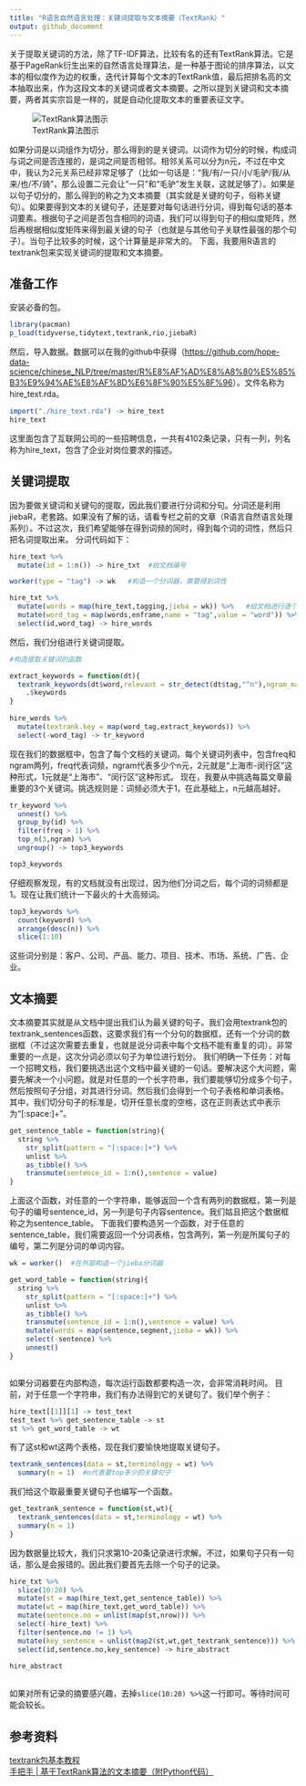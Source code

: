 ---
title: "R语言自然语言处理：关键词提取与文本摘要（TextRank）"
output: github_document
---

  关于提取关键词的方法，除了TF-IDF算法，比较有名的还有TextRank算法。它是基于PageRank衍生出来的自然语言处理算法，是一种基于图论的排序算法，以文本的相似度作为边的权重，迭代计算每个文本的TextRank值，最后把排名高的文本抽取出来，作为这段文本的关键词或者文本摘要。之所以提到关键词和文本摘要，两者其实宗旨是一样的，就是自动化提取文本的重要表征文字。
  
![TextRank算法图示](./textrank.png)

  如果分词是以词组作为切分，那么得到的是关键词。以词作为切分的时候，构成词与词之间是否连接的，是词之间是否相邻。相邻关系可以分为n元，不过在中文中，我认为2元关系已经非常足够了（比如一句话是：“我/有/一只/小/毛驴/我/从来/也/不/骑”，那么设置二元会让“一只”和“毛驴”发生关联，这就足够了）。如果是以句子切分的，那么得到的称之为文本摘要（其实就是关键的句子，俗称关键句）。如果要得到文本的关键句子，还是要对每句话进行分词，得到每句话的基本词要素。根据句子之间是否包含相同的词语，我们可以得到句子的相似度矩阵，然后再根据相似度矩阵来得到最关键的句子（也就是与其他句子关联性最强的那个句子）。当句子比较多的时候，这个计算量是非常大的。
  下面，我要用R语言的textrank包来实现关键词的提取和文本摘要。
  
## 准备工作
  安装必备的包。
```{r}
library(pacman)
p_load(tidyverse,tidytext,textrank,rio,jiebaR)
```
  然后，导入数据。数据可以在我的github中获得（<https://github.com/hope-data-science/chinese_NLP/tree/master/R%E8%AF%AD%E8%A8%80%E5%85%B3%E9%94%AE%E8%AF%8D%E6%8F%90%E5%8F%96>）。文件名称为hire_text.rda。
```{r,results='hide'}
import("./hire_text.rda") -> hire_text
hire_text
```
  这里面包含了互联网公司的一些招聘信息，一共有4102条记录，只有一列，列名称为hire_text，包含了企业对岗位要求的描述。
  
## 关键词提取
  因为要做关键词和关键句的提取，因此我们要进行分词和分句。分词还是利用jiebaR，老套路。如果没有了解的话，请看专栏之前的文章（R语言自然语言处理系列）。不过这次，我们希望能够在得到词频的同时，得到每个词的词性，然后只把名词提取出来。
  分词代码如下：
```{r}
hire_text %>% 
  mutate(id = 1:n()) -> hire_txt  #给文档编号

worker(type = "tag") -> wk   #构造一个分词器，需要得到词性

hire_txt %>% 
  mutate(words = map(hire_text,tagging,jieba = wk)) %>%   #给文档进行逐个分词
  mutate(word_tag = map(words,enframe,name = "tag",value = "word")) %>%               
  select(id,word_tag) -> hire_words

```
  然后，我们分组进行关键词提取。
```{r}
#构造提取关键词的函数

extract_keywords = function(dt){
  textrank_keywords(dt$word,relevant = str_detect(dt$tag,"^n"),ngram_max = 2) %>% 
    .$keywords
}
  
hire_words %>% 
  mutate(textrank.key = map(word_tag,extract_keywords)) %>% 
  select(-word_tag) -> tr_keyword

```
  现在我们的数据框中，包含了每个文档的关键词。每个关键词列表中，包含freq和ngram两列，freq代表词频，ngram代表多少个n元，2元就是“上海市-闵行区”这种形式，1元就是“上海市”、“闵行区”这种形式。
  现在，我要从中挑选每篇文章最重要的3个关键词。挑选规则是：词频必须大于1，在此基础上，n元越高越好。
```{r}
tr_keyword %>% 
  unnest() %>% 
  group_by(id) %>% 
  filter(freq > 1) %>% 
  top_n(3,ngram) %>% 
  ungroup() -> top3_keywords

top3_keywords
```
  仔细观察发现，有的文档就没有出现过，因为他们分词之后，每个词的词频都是1。现在让我们统计一下最火的十大高频词。
```{r}
top3_keywords %>% 
  count(keyword) %>% 
  arrange(desc(n)) %>% 
  slice(1:10)
```
  这些词分别是：客户、公司、产品、能力、项目、技术、市场、系统、广告、企业。

## 文本摘要
  文本摘要其实就是从文档中提出我们认为最关键的句子。我们会用textrank包的textrank_sentences函数，这要求我们有一个分句的数据框，还有一个分词的数据框（不过这次需要去重复，也就是说分词表中每个文档不能有重复的词）。非常重要的一点是，这次分词必须以句子为单位进行划分。
  我们明确一下任务：对每一个招聘文档，我们要挑选出这个文档中最关键的一句话。要解决这个大问题，需要先解决一个小问题。就是对任意的一个长字符串，我们要能够切分成多个句子，然后按照句子分组，对其进行分词。然后我们会得到一个句子表格和单词表格。
  其中，我们切分句子的标准是，切开任意长度的空格，这在正则表达式中表示为“[:space:]+”。
  
```{r}
get_sentence_table = function(string){
  string %>% 
    str_split(pattern = "[:space:]+") %>% 
    unlist %>% 
    as_tibble() %>% 
    transmute(sentence_id = 1:n(),sentence = value)
}
```
  上面这个函数，对任意的一个字符串，能够返回一个含有两列的数据框，第一列是句子的编号sentence_id，另一列是句子内容sentence。我们姑且把这个数据框称之为sentence_table。
  下面我们要构造另一个函数，对于任意的sentence_table，我们需要返回一个分词表格，包含两列，第一列是所属句子的编号，第二列是分词的单词内容。
```{r}
wk = worker()  #在外部构造一个jieba分词器

get_word_table = function(string){
  string %>% 
    str_split(pattern = "[:space:]+") %>% 
    unlist %>% 
    as_tibble() %>% 
    transmute(sentence_id = 1:n(),sentence = value) %>% 
    mutate(words = map(sentence,segment,jieba = wk)) %>% 
    select(-sentence) %>% 
    unnest()
}



```
  如果分词器要在内部构造，每次运行函数都要构造一次，会非常消耗时间。
  目前，对于任意一个字符串，我们有办法得到它的关键句了。我们举个例子：
```{r}
hire_text[[1]][1] -> test_text
test_text %>% get_sentence_table -> st
st %>% get_word_table -> wt

```
  有了这st和wt这两个表格，现在我们要愉快地提取关键句子。
```{r}
textrank_sentences(data = st,terminology = wt) %>% 
  summary(n = 1)  #n代表要top多少的关键句子
```
  我们给这个取最重要关键句子也编写一个函数。
```{r}
get_textrank_sentence = function(st,wt){
  textrank_sentences(data = st,terminology = wt) %>% 
  summary(n = 1)
}
```
  因为数据量比较大，我们只求第10-20条记录进行求解。不过，如果句子只有一句话，那么是会报错的。因此我们要首先去除一个句子的记录。
```{r}
hire_txt %>% 
  slice(10:20) %>% 
  mutate(st = map(hire_text,get_sentence_table)) %>% 
  mutate(wt = map(hire_text,get_word_table)) %>% 
  mutate(sentence.no = unlist(map(st,nrow))) %>% 
  select(-hire_text) %>% 
  filter(sentence.no != 1) %>% 
  mutate(key_sentence = unlist(map2(st,wt,get_textrank_sentence))) %>% 
  select(id,sentence.no,key_sentence) -> hire_abstract
 
hire_abstract
  
```
  如果对所有记录的摘要感兴趣，去掉`slice(10:20) %>% `这一行即可。等待时间可能会较长。
  
## 参考资料
[textrank包基本教程](https://cran.r-project.org/web/packages/textrank/vignettes/textrank.html)  
[手把手 | 基于TextRank算法的文本摘要（附Python代码）](http://blog.itpub.net/31562039/viewspace-2286669/)

